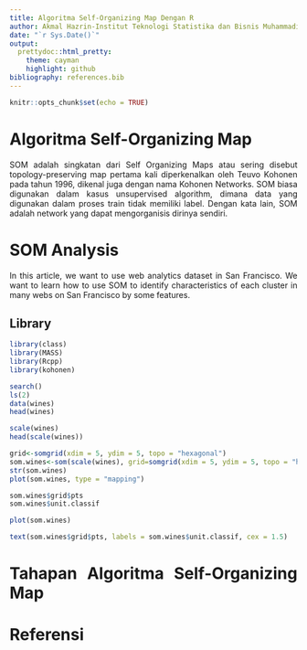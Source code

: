 ```yaml
---
title: Algoritma Self-Organizing Map Dengan R
author: Akmal Hazrin-Institut Teknologi Statistika dan Bisnis Muhammadiyah
date: "`r Sys.Date()`"
output:
  prettydoc::html_pretty:
    theme: cayman
    highlight: github
bibliography: references.bib
---
```


```{=html}
<style>
body{
text-align: justify}
</style>
```
```r
knitr::opts_chunk$set(echo = TRUE)
```

# Algoritma Self-Organizing Map
SOM adalah singkatan dari Self Organizing Maps atau sering disebut topology-preserving map pertama kali diperkenalkan oleh Teuvo Kohonen pada tahun 1996, dikenal juga dengan nama Kohonen Networks. SOM biasa digunakan dalam kasus unsupervised algorithm, dimana data yang digunakan dalam proses train tidak memiliki label. Dengan kata lain, SOM adalah network yang dapat mengorganisis dirinya sendiri.

# SOM Analysis
In this article, we want to use web analytics dataset in San Francisco. We want to learn how to use SOM to identify characteristics of each cluster in many webs on San Francisco by some features.

## Library


```r
library(class)
library(MASS)
library(Rcpp)
library(kohonen)
```
```r
search()
ls(2)
data(wines)
head(wines)
```
```r
scale(wines)
head(scale(wines))
```


```r
grid<-somgrid(xdim = 5, ydim = 5, topo = "hexagonal")
som.wines<-som(scale(wines), grid=somgrid(xdim = 5, ydim = 5, topo = "hexagonal"))
str(som.wines)
plot(som.wines, type = "mapping")
```

```r
som.wines$grid$pts
som.wines$unit.classif
```

```r
plot(som.wines)
```

```r
text(som.wines$grid$pts, labels = som.wines$unit.classif, cex = 1.5)
```


# Tahapan Algoritma Self-Organizing Map

# Referensi
